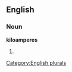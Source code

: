 ==English==

===Noun===
'''kiloamperes'''

# {{plural of|[[kiloampere]]}}

[[Category:English plurals]]